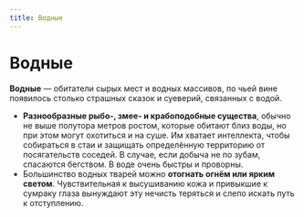 ```yaml
---
title: Водные
---
```


# Водные
**Водные** — обитатели сырых мест и водных массивов, по чьей вине появилось столько страшных сказок и суеверий, связанных с водой.

* **Разнообразные рыбо-, змее- и крабоподобные существа**, обычно не выше полутора метров ростом, которые обитают близ воды, но при этом могут охотиться и на суше. Им хватает интеллекта, чтобы собираться в стаи и защищать определённую территорию от посягательств соседей. В случае, если добыча не по зубам, спасаются бегством. В воде очень быстры и проворны.
* Большинство водных тварей можно **отогнать огнём или ярким светом**. Чувствительная к высушиванию кожа и привыкшие к сумраку глаза вынуждают эту нечисть теряться и слепо искать путь к отступлению.

<Board columns={4} mobileColumns={3}>
    <ButtonBestiary tameable dangerous href="jaskont" title="Ясконтий" src="jaskont/pic.jpg" contain scale="1.5" x="80%" y="50%"/>
    <ButtonBestiary tameable dangerous href="jaskont-glacial" title="Ясконтий Хладный" src="jaskont-glacial/pic.jpg" scale="1.5" x="50%" y="50%"/>
    <ButtonBestiary href="bitenia" title="Битения" src="bitenia/pic.jpg" scale="1" x="50%" y="50%"/>
    <ButtonBestiary tameable href="khirda" title="Хирда" src="khirda/pic.jpg" scale="1.5" x="50%" y="30%"/>
</Board>